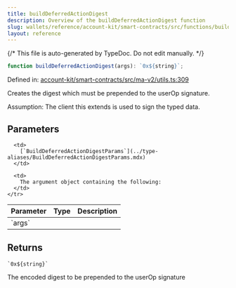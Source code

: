 ```yaml
---
title: buildDeferredActionDigest
description: Overview of the buildDeferredActionDigest function
slug: wallets/reference/account-kit/smart-contracts/src/functions/buildDeferredActionDigest
layout: reference
---
```


{/* This file is auto-generated by TypeDoc. Do not edit manually. */}

```ts
function buildDeferredActionDigest(args): `0x${string}`;
```

Defined in: [account-kit/smart-contracts/src/ma-v2/utils.ts:309](https://github.com/alchemyplatform/aa-sdk/blob/9f926c402d1661309abbf8eae8431e52e8c5e53f/account-kit/smart-contracts/src/ma-v2/utils.ts#L309)

Creates the digest which must be prepended to the userOp signature.

Assumption: The client this extends is used to sign the typed data.

## Parameters

<table>
  <thead>
    <tr>
      <th align="left">Parameter</th>
      <th align="left">Type</th>
      <th align="left">Description</th>
    </tr>
  </thead>

  <tbody>
    <tr>
      <td>
        `args`
      </td>

      <td>
        [`BuildDeferredActionDigestParams`](../type-aliases/BuildDeferredActionDigestParams.mdx)
      </td>

      <td>
        The argument object containing the following:
      </td>
    </tr>

  </tbody>
</table>

## Returns

`` `0x${string}` ``

The encoded digest to be prepended to the userOp signature
